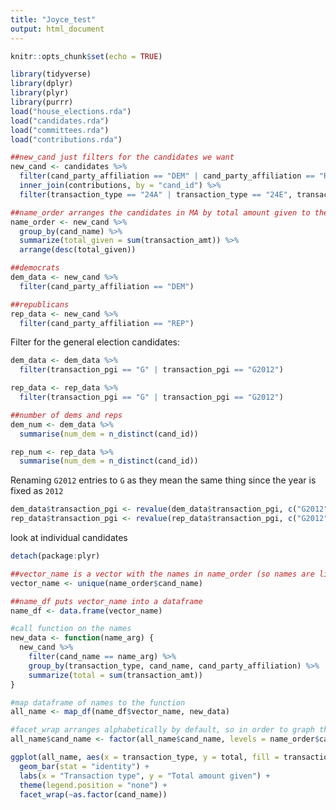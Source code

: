 ```yaml
---
title: "Joyce_test"
output: html_document
---
```


```r
knitr::opts_chunk$set(echo = TRUE)
```

```r
library(tidyverse)
library(dplyr)
library(plyr)
library(purrr)
load("house_elections.rda")
load("candidates.rda")
load("committees.rda")
load("contributions.rda")
```


```r
##new_cand just filters for the candidates we want
new_cand <- candidates %>%
  filter(cand_party_affiliation == "DEM" | cand_party_affiliation == "REP", cand_election_yr == "2012", cand_office_state == "MA") %>%
  inner_join(contributions, by = "cand_id") %>%
  filter(transaction_type == "24A" | transaction_type == "24E", transaction_pgi == "G" | transaction_pgi == "G2012")

##name_order arranges the candidates in MA by total amount given to them
name_order <- new_cand %>%
  group_by(cand_name) %>%
  summarize(total_given = sum(transaction_amt)) %>%
  arrange(desc(total_given))
```

```r
##democrats
dem_data <- new_cand %>%
  filter(cand_party_affiliation == "DEM")

##republicans
rep_data <- new_cand %>%
  filter(cand_party_affiliation == "REP")
```

Filter for the general election candidates:

```r
dem_data <- dem_data %>%
  filter(transaction_pgi == "G" | transaction_pgi == "G2012")

rep_data <- rep_data %>%
  filter(transaction_pgi == "G" | transaction_pgi == "G2012")

##number of dems and reps
dem_num <- dem_data %>%
  summarise(num_dem = n_distinct(cand_id))

rep_num <- rep_data %>%
  summarise(num_dem = n_distinct(cand_id))
```

Renaming `G2012` entries to `G` as they mean the same thing since the year is fixed as `2012`

```r
dem_data$transaction_pgi <- revalue(dem_data$transaction_pgi, c("G2012" = "G"))
rep_data$transaction_pgi <- revalue(rep_data$transaction_pgi, c("G2012" = "G"))
```

look at individual candidates
```r
detach(package:plyr)

##vector_name is a vector with the names in name_order (so names are listed in descending order of total amount given to them)
vector_name <- unique(name_order$cand_name)

##name_df puts vector_name into a dataframe
name_df <- data.frame(vector_name)

#call function on the names
new_data <- function(name_arg) {
  new_cand %>%
    filter(cand_name == name_arg) %>%
    group_by(transaction_type, cand_name, cand_party_affiliation) %>%
    summarize(total = sum(transaction_amt))
}

#map dataframe of names to the function
all_name <- map_df(name_df$vector_name, new_data)

#facet_wrap arranges alphabetically by default, so in order to graph the plot in the correct order of the names we have to do this
all_name$cand_name <- factor(all_name$cand_name, levels = name_order$cand_name)

ggplot(all_name, aes(x = transaction_type, y = total, fill = transaction_type)) +
  geom_bar(stat = "identity") +
  labs(x = "Transaction type", y = "Total amount given") +
  theme(legend.position = "none") +
  facet_wrap(~as.factor(cand_name))

```

